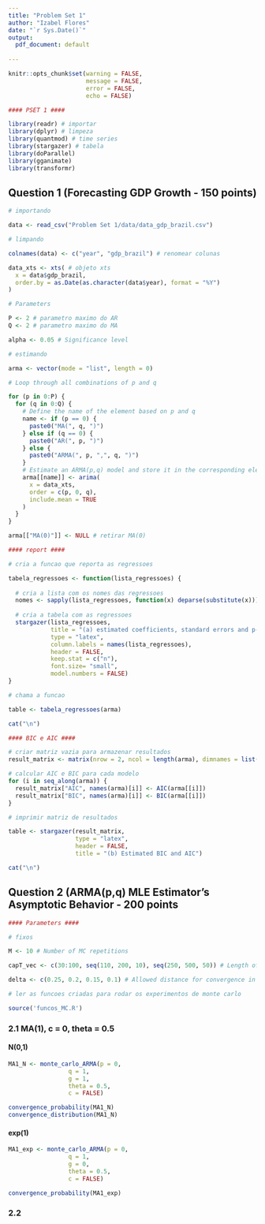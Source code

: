 ```yaml
---
title: "Problem Set 1"
author: "Izabel Flores"
date: "`r Sys.Date()`"
output:
  pdf_document: default
    
---
```


```r

knitr::opts_chunk$set(warning = FALSE, 
                      message = FALSE, 
                      error = FALSE,
                      echo = FALSE)
```

```r
#### PSET 1 ####

library(readr) # importar
library(dplyr) # limpeza
library(quantmod) # time series
library(stargazer) # tabela
library(doParallel)
library(gganimate)
library(transformr)
```


## Question 1 (Forecasting GDP Growth - 150 points)

```r
# importando

data <- read_csv("Problem Set 1/data/data_gdp_brazil.csv")

# limpando

colnames(data) <- c("year", "gdp_brazil") # renomear colunas

data_xts <- xts( # objeto xts
  x = data$gdp_brazil,
  order.by = as.Date(as.character(data$year), format = "%Y")
)

# Parameters

P <- 2 # parametro maximo do AR
Q <- 2 # parametro maximo do MA

alpha <- 0.05 # Significance level

```

```r
# estimando

arma <- vector(mode = "list", length = 0)

# Loop through all combinations of p and q

for (p in 0:P) {
  for (q in 0:Q) {
    # Define the name of the element based on p and q
    name <- if (p == 0) {
      paste0("MA(", q, ")")
    } else if (q == 0) {
      paste0("AR(", p, ")")
    } else {
      paste0("ARMA(", p, ",", q, ")")
    }
    # Estimate an ARMA(p,q) model and store it in the corresponding element
    arma[[name]] <- arima(
      x = data_xts,
      order = c(p, 0, q),
      include.mean = TRUE
    )
  }
}

arma[["MA(0)"]] <- NULL # retirar MA(0)

```

```r

#### report ####

# cria a funcao que reporta as regressoes

tabela_regressoes <- function(lista_regressoes) {
  
  # cria a lista com os nomes das regressoes
  nomes <- sapply(lista_regressoes, function(x) deparse(substitute(x)))
  
  # cria a tabela com as regressoes
  stargazer(lista_regressoes, 
            title = "(a) estimated coefficients, standard errors and p-values",
            type = "latex",
            column.labels = names(lista_regressoes),
            header = FALSE,
            keep.stat = c("n"),
            font.size= "small",
            model.numbers = FALSE)
}


```

```r
# chama a funcao

table <- tabela_regressoes(arma)

cat("\n")
```

```r
#### BIC e AIC ####

# criar matriz vazia para armazenar resultados
result_matrix <- matrix(nrow = 2, ncol = length(arma), dimnames = list(c("AIC", "BIC"), names(arma)))

# calcular AIC e BIC para cada modelo
for (i in seq_along(arma)) {
  result_matrix["AIC", names(arma)[i]] <- AIC(arma[[i]])
  result_matrix["BIC", names(arma)[i]] <- BIC(arma[[i]])
}

```

```r

# imprimir matriz de resultados

table <- stargazer(result_matrix, 
                   type = "latex",  
                   header = FALSE,
                   title = "(b) Estimated BIC and AIC")

cat("\n")
```

## Question 2 (ARMA(p,q) MLE Estimator's Asymptotic Behavior - 200 points

```r
#### Parameters ####

# fixos

M <- 10 # Number of MC repetitions

capT_vec <- c(30:100, seq(110, 200, 10), seq(250, 500, 50)) # Length of the time series

delta <- c(0.25, 0.2, 0.15, 0.1) # Allowed distance for convergence in probability

```

```r

# ler as funcoes criadas para rodar os experimentos de monte carlo

source('funcos_MC.R')
```


### 2.1 MA(1), c = 0, theta = 0.5

#### N(0,1)

```r
MA1_N <- monte_carlo_ARMA(p = 0, 
                 q = 1, 
                 g = 1, 
                 theta = 0.5, 
                 c = FALSE)

convergence_probability(MA1_N)
convergence_distribution(MA1_N)
```

#### exp(1)

```r
MA1_exp <- monte_carlo_ARMA(p = 0, 
                 q = 1, 
                 g = 0, 
                 theta = 0.5, 
                 c = FALSE)

convergence_probability(MA1_exp)

```


### 2.2 




